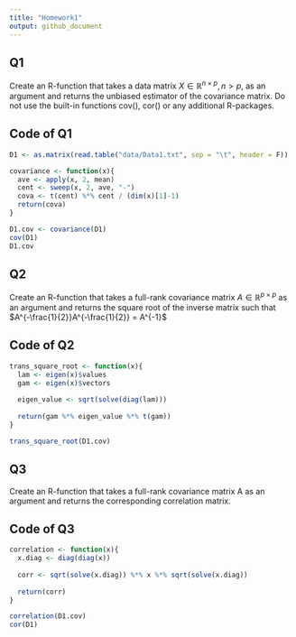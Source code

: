 ```yaml
---
title: "Homework1"
output: github_document
---
```


## Q1

Create an R-function that takes a data matrix $X \in \mathbb{R}^{n\times p}, n> p$, as an
argument and returns the unbiased estimator of the covariance matrix. Do
not use the built-in functions cov(), cor() or any additional R-packages.

## Code of Q1


```r

D1 <- as.matrix(read.table("data/Data1.txt", sep = "\t", header = F))

covariance <- function(x){
  ave <- apply(x, 2, mean)
  cent <- sweep(x, 2, ave, "-")
  cova <- t(cent) %*% cent / (dim(x)[1]-1)
  return(cova)
}

D1.cov <- covariance(D1)
cov(D1)
D1.cov
```

## Q2

Create an R-function that takes a full-rank covariance matrix $A \in \mathbb{R}^{p\times p}$ as
an argument and returns the square root of the inverse matrix such that $A^{-\frac{1}{2}}A^{-\frac{1}{2}} = A^{-1}$

## Code of Q2

```r
trans_square_root <- function(x){
  lam <- eigen(x)$values
  gam <- eigen(x)$vectors
  
  eigen_value <- sqrt(solve(diag(lam)))
  
  return(gam %*% eigen_value %*% t(gam))
}

trans_square_root(D1.cov)
```

## Q3

Create an R-function that takes a full-rank covariance matrix A as an argument and returns the corresponding correlation matrix.

## Code of Q3

```r
correlation <- function(x){
  x.diag <- diag(diag(x))
  
  corr <- sqrt(solve(x.diag)) %*% x %*% sqrt(solve(x.diag))
  
  return(corr)
}

correlation(D1.cov)
cor(D1)
```

